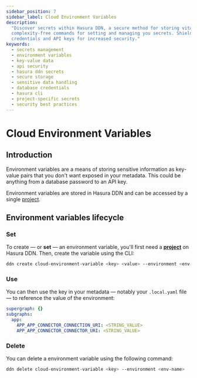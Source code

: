 ```yaml
---
sidebar_position: 7
sidebar_label: Cloud Environment Variables
description:
  "Discover secrets within Hasura DDN, a secure method for storing vital data as key-value pairs. Learn to utilize
  complexity-free commands for setting and managing you secrets. Shield your sensitive parameters like database
  credentials and API keys for increased security."
keywords:
  - secrets management
  - environment variables
  - key-value data
  - api security
  - hasura ddn secrets
  - secure storage
  - sensitive data handling
  - database credentials
  - hasura cli
  - project-specific secrets
  - security best practices
---
```


# Cloud Environment Variables

## Introduction

Environment variables are a means of storing sensitive information as key-value pairs that you don't want exposed in
your metadata. This could be anything from a database password to an API key.

Environment variables are stored in Hasura DDN and can be accessed by a single [project](/ci-cd/projects.mdx).

## Environment variables lifecycle

### Set

To create — or **set** — an environment variable, you'll first need a [**project**](/ci-cd/projects.mdx) on Hasura DDN.
Then, create the variable using the CLI:

```bash
ddn create cloud-environment-variable <key> <value> --environment <env-name>
```

### Use

You can then use the key in your metadata — notably your `.local.yaml` file — to reference the value of the environment:

```yaml
supergraph: {}
subgraphs:
  app:
    APP_APP_CONNECTOR_CONNECTION_URI: <STRING_VALUE>
    APP_APP_CONNECTOR_CONNECTOR_URI: <STRING_VALUE>
```

### Delete

You can delete a environment variable using the following command:

```bash
ddn delete cloud-environment-variable <key> --environment <env-name>
```
